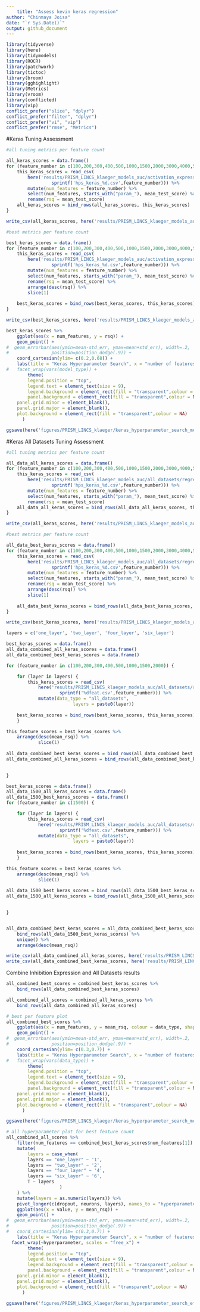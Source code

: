 ```yaml
---
	title: "Assess kevin keras regression"
author: "Chinmaya Joisa"
date: "`r Sys.Date()`"
output: github_document
---
```

	
```r
library(tidyverse)
library(here)
library(tidymodels)
library(ROCR)
library(patchwork)
library(tictoc)
library(broom)
library(gghighlight)
library(Metrics)
library(vroom)
library(conflicted)
library(vip)
conflict_prefer("slice", "dplyr")
conflict_prefer("filter", "dplyr")
conflict_prefer("vi", "vip")
conflict_prefer("rmse", "Metrics")
```

#Keras Tuning Assessment

```r
#all tuning metrics per feature count

all_keras_scores = data.frame()
for (feature_number in c(100,200,300,400,500,1000,1500,2000,3000,4000,5000)) {
	this_keras_scores = read_csv(
		here('results/PRISM_LINCS_klaeger_models_auc/activation_expression/regression/keras/results',
				 sprintf('hps_keras_%d.csv',feature_number))) %>% 
		mutate(num_features = feature_number) %>% 
		select(num_features, starts_with("param_"), mean_test_score) %>%
		rename(rsq = mean_test_score)
	all_keras_scores = bind_rows(all_keras_scores, this_keras_scores)
}

write_csv(all_keras_scores, here('results/PRISM_LINCS_klaeger_models_auc/activation_expression/regression/keras/results/hyperparameter_search_metrics.csv'))
```

```r
#best metrics per feature count

best_keras_scores = data.frame()
for (feature_number in c(100,200,300,400,500,1000,1500,2000,3000,4000,5000)) {
	this_keras_scores = read_csv(
		here('results/PRISM_LINCS_klaeger_models_auc/activation_expression/regression/keras/results',
				 sprintf('hps_keras_%d.csv',feature_number))) %>% 
		mutate(num_features = feature_number) %>% 
		select(num_features, starts_with("param_"), mean_test_score) %>%
		rename(rsq = mean_test_score) %>% 
		arrange(desc(rsq)) %>% 
		slice(1)
	
	best_keras_scores = bind_rows(best_keras_scores, this_keras_scores)
}

write_csv(best_keras_scores, here('results/PRISM_LINCS_klaeger_models_auc/activation_expression/regression/keras/results/best_hyperparameter_search_metrics.csv'))
```


```r
best_keras_scores %>%
	ggplot(aes(x = num_features, y = rsq)) +
	geom_point() +
#  geom_errorbar(aes(ymin=mean-std_err, ymax=mean+std_err), width=.2,
#                position=position_dodge(.9)) +
	coord_cartesian(ylim= c(0.2,0.68)) +
	labs(title = "Keras Hyperparameter Search", x = "number of features", y = "R-squared") +
#	facet_wrap(vars(model_type)) +
		theme(
		legend.position = "top",
		legend.text = element_text(size = 9),
		legend.background = element_rect(fill = "transparent",colour = NA),
		panel.background = element_rect(fill = "transparent",colour = NA),
    panel.grid.minor = element_blank(),
    panel.grid.major = element_blank(),
    plot.background = element_rect(fill = "transparent",colour = NA)
      )

ggsave(here('figures/PRISM_LINCS_klaeger/keras_hyperparameter_search_metrics.png'), width = 10.5, height = 10.5, units = "cm")
```

#Keras All Datasets Tuning Assessment

```r
#all tuning metrics per feature count

all_data_all_keras_scores = data.frame()
for (feature_number in c(100,200,300,400,500,1000,1500,2000,3000,4000,5000)) {
	this_keras_scores = read_csv(
		here('results/PRISM_LINCS_klaeger_models_auc/all_datasets/regression/keras/results',
				 sprintf('hps_keras_%d.csv',feature_number))) %>% 
		mutate(num_features = feature_number) %>% 
		select(num_features, starts_with("param_"), mean_test_score) %>%
		rename(rsq = mean_test_score)
	all_data_all_keras_scores = bind_rows(all_data_all_keras_scores, this_keras_scores)
}

write_csv(all_keras_scores, here('results/PRISM_LINCS_klaeger_models_auc/all_datasets/regression/keras/results/hyperparameter_search_metrics.csv'))
```

```r
#best metrics per feature count

all_data_best_keras_scores = data.frame()
for (feature_number in c(100,200,300,400,500,1000,1500,2000,3000,4000,5000)) {
	this_keras_scores = read_csv(
		here('results/PRISM_LINCS_klaeger_models_auc/all_datasets/regression/keras/results',
				 sprintf('hps_keras_%d.csv',feature_number))) %>% 
		mutate(num_features = feature_number) %>% 
		select(num_features, starts_with("param_"), mean_test_score) %>%
		rename(rsq = mean_test_score) %>% 
		arrange(desc(rsq)) %>% 
		slice(1)
	
	all_data_best_keras_scores = bind_rows(all_data_best_keras_scores, this_keras_scores)
}

write_csv(best_keras_scores, here('results/PRISM_LINCS_klaeger_models_auc/all_datasets/regression/keras/results/best_hyperparameter_search_metrics.csv'))
```

```r
layers = c('one_layer', 'two_layer', 'four_layer', 'six_layer')

best_keras_scores = data.frame()
all_data_combined_all_keras_scores = data.frame()
all_data_combined_best_keras_scores = data.frame()	

for (feature_number in c(100,200,300,400,500,1000,1500,2000)) {

	for (layer in layers) {
		this_keras_scores = read_csv(
			here('results/PRISM_LINCS_klaeger_models_auc/all_datasets/regression/keras/results',layer,
					sprintf('%dfeat.csv',feature_number))) %>% 
			mutate(data_type = "all_datasets",
						 layers = paste0(layer))
			
	best_keras_scores = bind_rows(best_keras_scores, this_keras_scores)
	}

this_feature_scores = best_keras_scores %>%
	arrange(desc(mean_rsq)) %>% 
			slice(1)
	
all_data_combined_best_keras_scores = bind_rows(all_data_combined_best_keras_scores, this_feature_scores)
all_data_combined_all_keras_scores = bind_rows(all_data_combined_best_keras_scores, best_keras_scores) 

	
}

best_keras_scores = data.frame()
all_data_1500_all_keras_scores = data.frame()
all_data_1500_best_keras_scores = data.frame()
for (feature_number in c(1500)) {

	for (layer in layers) {
		this_keras_scores = read_csv(
			here('results/PRISM_LINCS_klaeger_models_auc/all_datasets/regression/keras/results',layer,
					sprintf('%dfeat.csv',feature_number))) %>% 
			mutate(data_type = "all_datasets",
						 layers = paste0(layer))
			
	best_keras_scores = bind_rows(best_keras_scores, this_keras_scores)
	}

this_feature_scores = best_keras_scores %>%
	arrange(desc(mean_rsq)) %>% 
			slice(1)
	
all_data_1500_best_keras_scores = bind_rows(all_data_1500_best_keras_scores, this_feature_scores)
all_data_1500_all_keras_scores = bind_rows(all_data_1500_all_keras_scores, best_keras_scores) 

	
}


all_data_combined_best_keras_scores = all_data_combined_best_keras_scores %>% 
	bind_rows(all_data_1500_best_keras_scores) %>% 
	unique() %>% 
	arrange(desc(mean_rsq))

write_csv(all_data_combined_all_keras_scores, here('results/PRISM_LINCS_klaeger_models_auc/all_datasets/regression/keras/results/hyperparameter_search_metrics.csv'))
write_csv(all_data_combined_best_keras_scores, here('results/PRISM_LINCS_klaeger_models_auc/all_datasets/regression/keras/results/best_hyperparameter_search_metrics.csv'))
```

Combine Inhibition Expression and All Datasets results

```r
all_combined_best_scores = combined_best_keras_scores %>% 
	bind_rows(all_data_combined_best_keras_scores)

all_combined_all_scores = combined_all_keras_scores %>% 
	bind_rows(all_data_combined_all_keras_scores)
```


```r
# best per feature plot
all_combined_best_scores %>%
	ggplot(aes(x = num_features, y = mean_rsq, colour = data_type, shape = data_type)) +
	geom_point() +
#  geom_errorbar(aes(ymin=mean-std_err, ymax=mean+std_err), width=.2,
#                position=position_dodge(.9)) +
	coord_cartesian(ylim= c(0.3,0.7)) +
	labs(title = "Keras Hyperparameter Search", x = "number of features", y = "R-squared") +
#	facet_wrap(vars(data_type)) +
		theme(
		legend.position = "top",
		legend.text = element_text(size = 9),
		legend.background = element_rect(fill = "transparent",colour = NA),
		panel.background = element_rect(fill = "transparent",colour = NA),
    panel.grid.minor = element_blank(),
    panel.grid.major = element_blank(),
    plot.background = element_rect(fill = "transparent",colour = NA)
      )

ggsave(here('figures/PRISM_LINCS_klaeger/keras_hyperparameter_search_metrics.png'), width = 10.5, height = 10.5, units = "cm")
```

```r
# all hyperparameter plot for best feature count
all_combined_all_scores %>%
	filter(num_features == combined_best_keras_scores$num_features[1]) %>% 
	mutate(
		layers = case_when(
		layers == "one_layer" ~ '1',
		layers == "two_layer" ~ '2', 
		layers == "four_layer" ~ '4',
		layers == "six_layer" ~ '6', 
		T ~ layers
					)
	) %>%
	mutate(layers = as.numeric(layers)) %>% 
	pivot_longer(c(dropout, neurons, layers), names_to = "hyperparameter", values_to = "value") %>% 
	ggplot(aes(x = value, y = mean_rsq)) +
	geom_point() +
#  geom_errorbar(aes(ymin=mean-std_err, ymax=mean+std_err), width=.2,
#                position=position_dodge(.9)) +
#	coord_cartesian(ylim= c(0.3,0.7)) +
	labs(title = "Keras Hyperparameter Search", x = "number of features", y = "R-squared") +
  facet_wrap(~hyperparameter, scales = "free_x") +
		theme(
		legend.position = "top",
		legend.text = element_text(size = 9),
		legend.background = element_rect(fill = "transparent",colour = NA),
		panel.background = element_rect(fill = "transparent",colour = NA),
    panel.grid.minor = element_blank(),
    panel.grid.major = element_blank(),
    plot.background = element_rect(fill = "transparent",colour = NA)
      )

ggsave(here('figures/PRISM_LINCS_klaeger/keras_hyperparameter_search_effects.png'), width = 10.5, height = 10.5, units = "cm")
```





